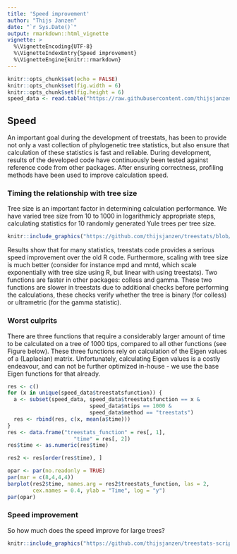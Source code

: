 ```yaml
---
title: 'Speed improvement'
author: "Thijs Janzen"
date: "`r Sys.Date()`"
output: rmarkdown::html_vignette
vignette: >
  %\VignetteEncoding{UTF-8}
  %\VignetteIndexEntry{Speed improvement}
  %\VignetteEngine{knitr::rmarkdown}
---
```


```r
knitr::opts_chunk$set(echo = FALSE)
knitr::opts_chunk$set(fig.width = 6)
knitr::opts_chunk$set(fig.height = 6)
speed_data <- read.table("https://raw.githubusercontent.com/thijsjanzen/treestats-scripts/main/Figure_S3_S4/timings.txt", header = TRUE)

```

## Speed

An important goal during the development of treestats, has been to
provide not only a vast collection of phylogenetic tree statistics, but
also ensure that calculation of these statistics is fast and reliable.
During development, results of the developed code have continuously been
tested against reference code from other packages. After ensuring
correctness, profiling methods have been used to improve calculation
speed.

### Timing the relationship with tree size

Tree size is an important factor in determining calculation performance.
We have varied tree size from 10 to 1000 in logarithmicly appropriate
steps, calculating statistics for 10 randomly generated Yule trees per
tree size.

```r
knitr::include_graphics("https://github.com/thijsjanzen/treestats/blob/main/layout/Figure_S3.png?raw=true")
```

Results show that for many statistics, treestats code provides a serious speed
improvement over the old R code. Furthermore, scaling with tree size is much 
better (consider for instance mpd and mntd, which scale exponentially with tree
size using R, but linear with using treestats). Two functions are faster in 
other packages: colless and gamma. These two functions are slower in treestats
due to additional checks before performing the calculations, these checks verify
whether the tree is binary (for colless) or ultrametric (for the gamma statistic).

### Worst culprits

There are three functions that require a considerably larger amount of time to
be calculated on a tree of 1000 tips, compared to all other functions (see 
Figure below). These three functions rely on calculation of the Eigen values of
a (Laplacian) matrix. Unfortunately, calculating Eigen values is a costly 
endeavour, and can not be further optimized in-house - we use the base Eigen
functions for that already. 
```r
res <- c()
for (x in unique(speed_data$treestatsfunction)) {
  a <- subset(speed_data, speed_data$treestatsfunction == x &
                          speed_data$ntips == 1000 &
                          speed_data$method == "treestats")
  res <- rbind(res, c(x, mean(a$time)))
}
res <- data.frame("treestats_function" = res[, 1],
                     "time" = res[, 2])
res$time <- as.numeric(res$time) 

res2 <- res[order(res$time), ]

```

```r
opar <- par(no.readonly = TRUE)
par(mar = c(8,4,4,4))
barplot(res2$time, names.arg = res2$treestats_function, las = 2,
        cex.names = 0.4, ylab = "Time", log = "y")
par(opar)
```
### Speed improvement
So how much does the speed improve for large trees?

```r
knitr::include_graphics("https://github.com/thijsjanzen/treestats-scripts/blob/3d30d6de9f8ea3c36c83cea10573a576d3be0232/Figure_S3_S4/Figure_S4.pdf?raw=true")
```
